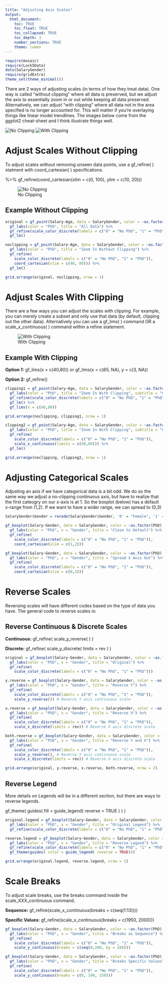 ```yaml
---
title: "Adjusting Axis Scales"
output: 
  html_document:
    toc: TRUE
    toc_float: TRUE
    toc_collapsed: TRUE
    toc_depth: 3
    number_sections: TRUE
    theme: lumen
---
```


```r
require(mosaic)
require(Lock5Data)
data(SalaryGender)
require(gridExtra)
theme_set(theme_minimal())
```

There are 2 ways of adjusting scales (in terms of how they treat data). One way is called "without clipping" where all data is preserved, but we adjust the axis to essentially zoom in or out while keeping all data preserved. Alternatively, we can adjust "with clipping" where all data not in the area specified is no longer accounted for. This will matter if you're overlaying things like linear model trendlines. The images below come from the ggplot2 cheat-sheet and I think illustrate things well.

![No Clipping](NoClipping.jpg) ![With Clipping](WithClipping.jpg)

# Adjust Scales Without Clipping

To adjust scales without removing unseen data points, use a gf_refine( ) statment with coord_cartesian( ) specifications.

%\>% gf_refine(coord_cartesian(xlim = c(0, 100), ylim = c(10, 20)))

![No Clipping](NoClipping.jpg)

## Example Without Clipping

```r
original = gf_point(Salary~Age, data = SalaryGender, color = ~as.factor(PhD)) %>%
  gf_labs(color = "PhD", title = "All Data") %>%
  gf_refine(scale_color_discrete(labels = c("0" = "No PhD", "1" = "PhD"))) %>%
  gf_lm()

noclipping = gf_point(Salary~Age, data = SalaryGender, color = ~as.factor(PhD)) %>%
  gf_labs(color = "PhD", title = "Zoom In Without Clipping") %>%
  gf_refine(
    scale_color_discrete(labels = c("0" = "No PhD", "1" = "PhD")),
    coord_cartesian(xlim = c(40, 80))) %>%
  gf_lm()

grid.arrange(original, noclipping, nrow = 1)
```

# Adjust Scales With Clipping

There are a few ways you can adjust the scales with clipping. For example, you can merely create a subset and only use that data (by default, clipping out the other data). Alternatively you can use a gf_lims( ) command OR a scale_x_continuous( ) command within a refine statement.

![With Clipping](WithClipping.jpg)

## Example With Clipping

**Option 1:** gf_lims(x = c(40,80)) or gf_lims(x = c(65, NA), y = c(3, NA))

**Option 2:** gf_refine()

```r
clipping1 = gf_point(Salary~Age, data = SalaryGender, color = ~as.factor(PhD)) %>%
  gf_labs(color = "PhD", title = "Zoom In With Clipping", subtitle = "Using gf_lims()") %>%
  gf_refine(scale_color_discrete(labels = c("0" = "No PhD", "1" = "PhD"))) %>%
  gf_lm() %>%
  gf_lims(x = c(40,80))

grid.arrange(noclipping, clipping1, nrow = 1)

clipping2 = gf_point(Salary~Age, data = SalaryGender, color = ~as.factor(PhD)) %>%
  gf_labs(color = "PhD", title = "Zoom In With Clipping", subtitle = "Using gf_refine()") %>%
  gf_refine(
    scale_color_discrete(labels = c("0" = "No PhD", "1" = "PhD")),
    scale_x_continuous(limits = c(40,80))) %>%
  gf_lm()

grid.arrange(noclipping, clipping2, nrow = 1)
```

# Adjusting Categorical Scales

Adjusting an axis if we have categorical data is a bit odd. We do so the same way we adjust a no-clipping continuous axis, but have to realize that the first cateogry on our x-axis is at 1. So the boxplot (below) has a default x-range from (1,2). If we want to have a wider range, we can spread to (0,3)

```r
SalaryGender$Gender = recode(SalaryGender$Gender, '0' = "Female", '1' = "Male")

gf_boxplot(Salary~Gender, data = SalaryGender, color = ~as.factor(PhD), width = 0.4, position= position_dodge(.5)) %>%
  gf_labs(color = "PhD", x = "Gender", title = "Close to Default") %>%
  gf_refine(
    scale_color_discrete(labels = c("0" = "No PhD", "1" = "PhD")),
    coord_cartesian(xlim = c(1,2))) 

gf_boxplot(Salary~Gender, data = SalaryGender, color = ~as.factor(PhD), width = 0.4, position= position_dodge(.5)) %>%
  gf_labs(color = "PhD", x = "Gender", title = "Spread X Axis Out") %>%
  gf_refine(
    scale_color_discrete(labels = c("0" = "No PhD", "1" = "PhD")),
    coord_cartesian(xlim = c(0,3))) 

```

# Reverse Scales

Reversing scales will have different codes based on the type of data you have. The general code to reverse scales is:

## Reverse Continuous & Discrete Scales

**Continuous:** gf_refine( scale_y_reverse( ) )

**Discrete:** gf_refine( scale_y_discrete( limits = rev ) )

```r
original = gf_boxplot(Salary~Gender, data = SalaryGender, color = ~as.factor(PhD), width = 0.4, position= position_dodge(.5)) %>%
  gf_labs(color = "PhD", x = "Gender", title = "Original") %>%
  gf_refine(
    scale_color_discrete(labels = c("0" = "No PhD", "1" = "PhD"))) 

y.reverse = gf_boxplot(Salary~Gender, data = SalaryGender, color = ~as.factor(PhD), width = 0.4, position= position_dodge(.5)) %>%
  gf_labs(color = "PhD", x = "Gender", title = "Reverse Y") %>%
  gf_refine(
    scale_color_discrete(labels = c("0" = "No PhD", "1" = "PhD")),
    scale_y_reverse()) # Reverse Y axis continuous scale

x.reverse = gf_boxplot(Salary~Gender, data = SalaryGender, color = ~as.factor(PhD), width = 0.4, position= position_dodge(.5)) %>%
  gf_labs(color = "PhD", x = "Gender", title = "Reverse X") %>%
  gf_refine(
    scale_color_discrete(labels = c("0" = "No PhD", "1" = "PhD")),
    scale_x_discrete(limits = rev)) # Reverse X axis discrete scale

both.reverse = gf_boxplot(Salary~Gender, data = SalaryGender, color = ~as.factor(PhD), width = 0.4, position= position_dodge(.5)) %>%
  gf_labs(color = "PhD", x = "Gender", title = "Reverse Y and X") %>%
  gf_refine(
    scale_color_discrete(labels = c("0" = "No PhD", "1" = "PhD")),
    scale_y_reverse(), # Reverse Y axis continuous scale
    scale_x_discrete(limits = rev)) # Reverse X axis discrete scale

grid.arrange(original, y.reverse, x.reverse, both.reverse, nrow = 2)
```

## Reverse Legend

More details on Legends will be in a different section, but there are ways to reverse legends.

gf_theme( guides( fill = guide_legend( reverse = TRUE ) ) )

```r
original.legend = gf_boxplot(Salary~Gender, data = SalaryGender, color = ~as.factor(PhD), width = 0.4, position= position_dodge(.5)) %>%
  gf_labs(color = "PhD", x = "Gender", title = "Original Legend") %>%
  gf_refine(scale_color_discrete(labels = c("0" = "No PhD", "1" = "PhD"))) 

reverse.legend = gf_boxplot(Salary~Gender, data = SalaryGender, color = ~as.factor(PhD), width = 0.4, position= position_dodge(.5)) %>%
  gf_labs(color = "PhD", x = "Gender", title = "Reverse Legend") %>%
  gf_refine(scale_color_discrete(labels = c("0" = "No PhD", "1" = "PhD"))) %>%
  gf_theme(guides( color = guide_legend( reverse = TRUE)))

grid.arrange(original.legend, reverse.legend, nrow = 1)
```

# Scale Breaks

To adjust scale breaks, use the breaks command inside the scale_XXX_continuous command.

**Sequence:** gf_refine(scale_x_continuous(breaks = c(seq(1:13))))

**Specific Values:** gf_refine(scale_x_continuous(breaks = c(1950, 2000)))

```r
gf_boxplot(Salary~Gender, data = SalaryGender, color = ~as.factor(PhD), width = 0.4, position= position_dodge(.5)) %>%
  gf_labs(color = "PhD", x = "Gender", title = "Breaks as Sequence") %>%
  gf_refine(
    scale_color_discrete(labels = c("0" = "No PhD", "1" = "PhD")),
    scale_y_continuous(breaks = c(seq(0,200, by = 20))))

gf_boxplot(Salary~Gender, data = SalaryGender, color = ~as.factor(PhD), width = 0.4, position= position_dodge(.5)) %>%
  gf_labs(color = "PhD", x = "Gender", title = "Breaks Specific Values") %>%
  gf_refine(
    scale_color_discrete(labels = c("0" = "No PhD", "1" = "PhD")),
    scale_y_continuous(breaks = c(0, 100, 150)))
```

